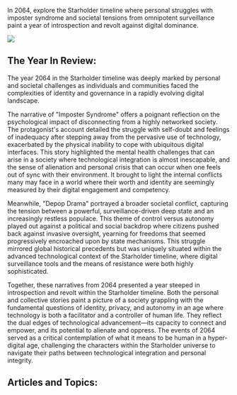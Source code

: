 In 2064, explore the Starholder timeline where personal struggles with imposter syndrome and societal tensions from omnipotent surveillance paint a year of introspection and revolt against digital dominance.

![](https://drbs5yklwtho3.cloudfront.net/images/1752611062583-ano72540jkq-image.jpg)

## The Year In Review:

The year 2064 in the Starholder timeline was deeply marked by personal and societal challenges as individuals and communities faced the complexities of identity and governance in a rapidly evolving digital landscape.

The narrative of "Imposter Syndrome" offers a poignant reflection on the psychological impact of disconnecting from a highly networked society. The protagonist's account detailed the struggle with self-doubt and feelings of inadequacy after stepping away from the pervasive use of technology, exacerbated by the physical inability to cope with ubiquitous digital interfaces. This story highlighted the mental health challenges that can arise in a society where technological integration is almost inescapable, and the sense of alienation and personal crisis that can occur when one feels out of sync with their environment. It brought to light the internal conflicts many may face in a world where their worth and identity are seemingly measured by their digital engagement and competency.

Meanwhile, "Depop Drama" portrayed a broader societal conflict, capturing the tension between a powerful, surveillance-driven deep state and an increasingly restless populace. This theme of control versus autonomy played out against a political and social backdrop where citizens pushed back against invasive oversight, yearning for freedoms that seemed progressively encroached upon by state mechanisms. This struggle mirrored global historical precedents but was uniquely situated within the advanced technological context of the Starholder timeline, where digital surveillance tools and the means of resistance were both highly sophisticated.

Together, these narratives from 2064 presented a year steeped in introspection and revolt within the Starholder timeline. Both the personal and collective stories paint a picture of a society grappling with the fundamental questions of identity, privacy, and autonomy in an age where technology is both a facilitator and a controller of human life. They reflect the dual edges of technological advancement—its capacity to connect and empower, and its potential to alienate and oppress. The events of 2064 served as a critical contemplation of what it means to be human in a hyper-digital age, challenging the characters within the Starholder universe to navigate their paths between technological integration and personal integrity.

## Articles and Topics:
